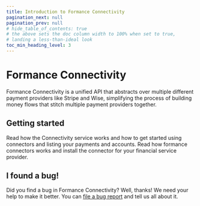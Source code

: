 ```yaml
---
title: Introduction to Formance Connectivity
pagination_next: null
pagination_prev: null
# hide_table_of_contents: true
# the above sets the doc column width to 100% when set to true,
# landing a less-than-ideal look
toc_min_heading_level: 3
---
```


# Formance Connectivity

Formance Connectivity is a unified API that abstracts over multiple different payment providers like Stripe and Wise, simplifying the process of building money flows that stitch multiple payment providers together.

<WIP />

## Getting started

<DocCardGrid>

<DocCard headline="Get-started" cta="Get-started" link="get-started/" highlight="true">
    Read how the Connectivity service works and how to get started using connectors and listing your payments and accounts.
</DocCard>

<DocCard headline="Connectors" cta="Connectors" link="get-started/connectors/" highlight="true">
    Read how formance connectors works and install the connector for your financial service provider.
</DocCard>

</DocCardGrid>

<GettingHelp />

## I found a bug!

Did you find a bug in Formance Connectivity? Well, thanks! We need your help to make it better. You can [file a bug report](https://github.com/formancehq/stack/issues/new) and tell us all about it.
